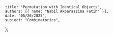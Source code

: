     title: "Permutation with Identical Objects",
    authors: [{ name: "Nabil Akbarazzima Fatih" }],
    date: "05/26/2025",
    subject: "Combinatorics",
};